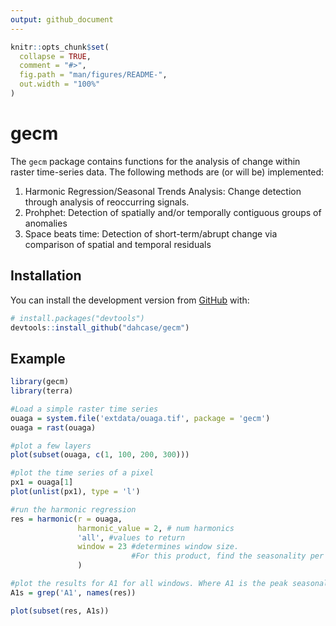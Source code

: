 ```yaml
---
output: github_document
---
```


<!-- README.md is generated from README.Rmd. Please edit that file -->

```r
knitr::opts_chunk$set(
  collapse = TRUE,
  comment = "#>",
  fig.path = "man/figures/README-",
  out.width = "100%"
)
```

# gecm

<!-- badges: start -->
<!-- badges: end -->

The `gecm` package contains functions for the analysis of change within raster time-series data. The following methods are (or will be) implemented:

1. Harmonic Regression/Seasonal Trends Analysis: Change detection through analysis of reoccurring signals.
2. Prohphet: Detection of spatially and/or temporally contiguous groups of anomalies
3. Space beats time: Detection of short-term/abrupt change via comparison of spatial and temporal residuals

## Installation

You can install the development version from [GitHub](https://github.com/) with:

``` r
# install.packages("devtools")
devtools::install_github("dahcase/gecm")
```
## Example

```r
library(gecm)
library(terra)

#Load a simple raster time series
ouaga = system.file('extdata/ouaga.tif', package = 'gecm')
ouaga = rast(ouaga)

#plot a few layers
plot(subset(ouaga, c(1, 100, 200, 300)))

#plot the time series of a pixel
px1 = ouaga[1]
plot(unlist(px1), type = 'l')

#run the harmonic regression
res = harmonic(r = ouaga, 
               harmonic_value = 2, # num harmonics
               'all', #values to return
               window = 23 #determines window size.
                           #For this product, find the seasonality per year
               ) 

#plot the results for A1 for all windows. Where A1 is the peak seasonality.
A1s = grep('A1', names(res))

plot(subset(res, A1s))


```


